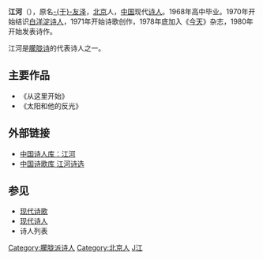 {{Distinguish|河流}}
{{otheruses|subject=一位[[朦胧诗派|朦胧诗派]]诗人，又称老江河|other=其他别名江河的诗人|欧阳江河}}
{{BLP unsourced}}
'''江河'''（{{bd|1949年}}），原名[[于友泽|-{于}-友泽]]，[[北京|北京]]人，[[中国|中国]]现代[[诗人|诗人]]。1968年高中毕业。1970年开始结识[[白洋淀诗人|白洋淀诗人]]，1971年开始诗歌创作，1978年底加入《[[今天_(杂志)|今天]]》杂志，1980年开始发表诗作。

江河是[[朦胧诗|朦胧诗]]的代表诗人之一。

==主要作品==
*《从这里开始》
*《太阳和他的反光》

==外部链接==

*[http://www.shigebao.com/html/articles/book/1327.html 中国诗人库：江河] {{Wayback|url=http://www.shigebao.com/html/articles/book/1327.html |date=20200209173746 }}
*[http://shigeku.com/xlib/xd/sgdq/jianghe.htm 中国诗歌库 江河诗选] {{Wayback|url=http://shigeku.com/xlib/xd/sgdq/jianghe.htm |date=20181006172054 }}

==参见==
*[[现代诗歌|现代诗歌]]
*[[现代诗人|现代诗人]]
*诗人列表

{{中国近现代文学}}
{{DEFAULTSORT:Jiang He}}
[[Category:朦胧派诗人|Category:朦胧派诗人]]
[[Category:北京人|Category:北京人]]
[[Category:于姓|J江]]